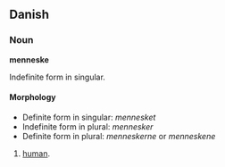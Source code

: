 == Danish ==
=== Noun ===
'''menneske'''

Indefinite form in singular.

====Morphology====
*Definite form in singular: ''mennesket'' 
*Indefinite form in plural: ''mennesker''
*Definite form in plural: ''menneskerne'' or ''menneskene''

# [[human]].